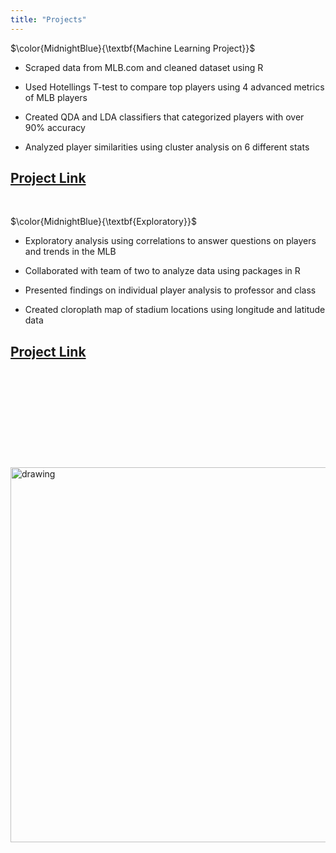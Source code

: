 ```yaml
---
title: "Projects"
---
```


$\color{MidnightBlue}{\textbf{Machine Learning Project}}$

- Scraped data from MLB.com and cleaned dataset using R

- Used Hotellings T-test to compare top players using 4 advanced metrics of MLB players

- Created QDA and LDA classifiers that categorized players with over 90% accuracy

- Analyzed player similarities using cluster analysis on 6 different stats

## [Project Link](https://rpubs.com/sc29288/721565)

<br>

$\color{MidnightBlue}{\textbf{Exploratory}}$

- Exploratory analysis using correlations to answer questions on players and trends in the MLB

- Collaborated with team of two to analyze data using packages in R

- Presented findings on individual player analysis to professor and class

- Created cloroplath map of stadium locations using longitude and latitude data

## [Project Link](https://rpubs.com/sc29288/552369)

<br>

<br>

<br>

<br>

<br>

<img src="no.png" alt="drawing" width="600"/>
